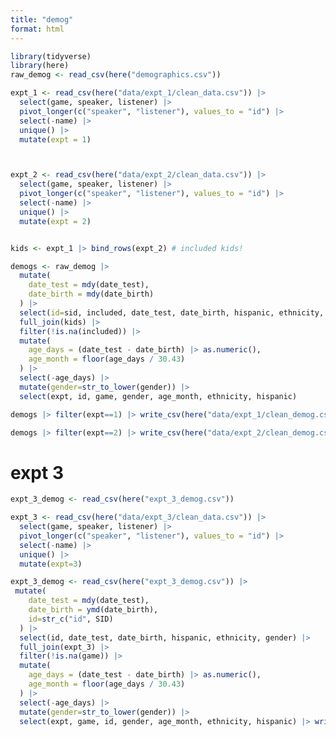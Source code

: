 ```yaml
---
title: "demog"
format: html
---
```


```r
library(tidyverse)
library(here)
raw_demog <- read_csv(here("demographics.csv"))
```

```r
expt_1 <- read_csv(here("data/expt_1/clean_data.csv")) |>
  select(game, speaker, listener) |>
  pivot_longer(c("speaker", "listener"), values_to = "id") |>
  select(-name) |>
  unique() |>
  mutate(expt = 1)



expt_2 <- read_csv(here("data/expt_2/clean_data.csv")) |>
  select(game, speaker, listener) |>
  pivot_longer(c("speaker", "listener"), values_to = "id") |>
  select(-name) |>
  unique() |>
  mutate(expt = 2) 


kids <- expt_1 |> bind_rows(expt_2) # included kids!
```

```r
demogs <- raw_demog |>
  mutate(
    date_test = mdy(date_test),
    date_birth = mdy(date_birth)
  ) |>
  select(id=sid, included, date_test, date_birth, hispanic, ethnicity, gender) |> 
  full_join(kids) |>
  filter(!is.na(included)) |>
  mutate(
    age_days = (date_test - date_birth) |> as.numeric(),
    age_month = floor(age_days / 30.43)
  ) |>
  select(-age_days) |>
  mutate(gender=str_to_lower(gender)) |> 
  select(expt, id, game, gender, age_month, ethnicity, hispanic) 

demogs |> filter(expt==1) |> write_csv(here("data/expt_1/clean_demog.csv"))

demogs |> filter(expt==2) |> write_csv(here("data/expt_2/clean_demog.csv"))

```

# expt 3

```r

expt_3_demog <- read_csv(here("expt_3_demog.csv"))

expt_3 <- read_csv(here("data/expt_3/clean_data.csv")) |>
  select(game, speaker, listener) |>
  pivot_longer(c("speaker", "listener"), values_to = "id") |>
  select(-name) |>
  unique() |> 
  mutate(expt=3)

expt_3_demog <- read_csv(here("expt_3_demog.csv")) |> 
 mutate(
    date_test = mdy(date_test),
    date_birth = ymd(date_birth),
    id=str_c("id", SID)
  ) |>
  select(id, date_test, date_birth, hispanic, ethnicity, gender) |> 
  full_join(expt_3) |> 
  filter(!is.na(game)) |> 
  mutate(
    age_days = (date_test - date_birth) |> as.numeric(),
    age_month = floor(age_days / 30.43)
  ) |>
  select(-age_days) |>
  mutate(gender=str_to_lower(gender)) |> 
  select(expt, game, id, gender, age_month, ethnicity, hispanic) |> write_csv(here("data/expt_3/clean_demog.csv"))

```


